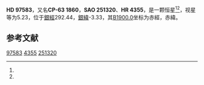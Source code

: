 {{Starbox begin
| name = HD 97583
}}
{{Starbox observe
| epoch = [[J2000.0|J2000.0]]
| constell = {{星座名待查}}<ref name=SIMBAD>{{cite web
 | url=http://simbad.u-strasbg.fr/simbad/sim-id?Ident=HR+4355
 | title=Pulsating variable Star
 | publisher=Centre de Données astronomiques de Strasbourg
 | work=SIMBAD
 | accessdate=2012-07-13
 | archive-date=2016-03-17
 | archive-url=https://web.archive.org/web/20160317055351/http://simbad.u-strasbg.fr/simbad/sim-id?Ident=HR+4355
 | dead-url=no
 }}</ref><ref name=DATA>{{cite web
 | url=http://vizier.u-strasbg.fr/viz-bin/VizieR-5?-out.add=.&-source=5050&-corr=PK=HR&-out.max=9999&HR=4355
 | title=VizieR Detailed Page
 | accessdate=2012-07-13
 | archive-date=2016-03-04
 | archive-url=https://web.archive.org/web/20160304194729/http://vizier.u-strasbg.fr/viz-bin/VizieR-5?-out.add=.&-source=5050&-corr=PK=HR&-out.max=9999&HR=4355
 | dead-url=no
 }}</ref>
| 星官 = 
| ra = {{RA|11|12|45.2}}<ref name=SIMBAD /><ref name=DATA />
| dec = {{DEC|-64|10|11}}<ref name=SIMBAD /><ref name=DATA />
| appmag_v = 5.23<ref name=SIMBAD /><ref name=DATA />
}}
{{Starbox character
| class = B8V<ref name=SIMBAD /><ref name=DATA />
| b-v = -0.06<ref name=SIMBAD /><ref name=DATA />
| u-b = -0.25<ref name=SIMBAD /><ref name=DATA />
| r-i = <ref name=SIMBAD /><ref name=DATA />
| variable = 
}}
{{Starbox astrometry
| radial_v = -0.25
| prop_mo_ra = 21
| parallax = 
| p_error = 
}}
{{Starbox catalog
| names =CP-63 1860，[[SAO星表|SAO]] 251320，[[HD星表|HD]] 97583，[[HR星表|HR]] 4355}}
{{Starbox reference |Simbad=HR+4355}}
{{Starbox end}}

'''HD 97583'''，又名'''CP-63 1860'''，'''SAO 251320'''、'''HR 4355'''，是一颗恒星<ref name=SIMBAD /><ref name=DATA />，视星等为5.23，位于[[銀道座標系|銀經]]292.44，[[銀道座標系|銀緯]]-3.33，其[[B1900.0|B1900.0]]坐标为赤經{{RA|11|8|36.8}}，赤緯{{DEC|-63|-3.33|33}}。

== 参考文献 ==
{{reflist}}

{{star-stub}}

[[Category:HD和HDE天體|97583]]
[[Category:HR天體|4355]]
[[Category:SAO天體|251320]]